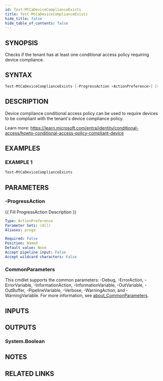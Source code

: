 ```yaml
---
id: Test-MtCaDeviceComplianceExists
title: Test-MtCaDeviceComplianceExists
hide_title: false
hide_table_of_contents: false
---
```


## SYNOPSIS

Checks if the tenant has at least one conditional access policy requiring device compliance.

## SYNTAX

```powershell
Test-MtCaDeviceComplianceExists [-ProgressAction <ActionPreference>] [<CommonParameters>]
```

## DESCRIPTION

Device compliance conditional access policy can be used to require devices to be compliant with the tenant's device compliance policy.

Learn more:
https://learn.microsoft.com/entra/identity/conditional-access/howto-conditional-access-policy-compliant-device

## EXAMPLES

### EXAMPLE 1

```powershell
Test-MtCaDeviceComplianceExists
```

## PARAMETERS

### -ProgressAction

\{\{ Fill ProgressAction Description \}\}

```yaml
Type: ActionPreference
Parameter Sets: (All)
Aliases: proga

Required: False
Position: Named
Default value: None
Accept pipeline input: False
Accept wildcard characters: False
```

### CommonParameters

This cmdlet supports the common parameters: -Debug, -ErrorAction, -ErrorVariable, -InformationAction, -InformationVariable, -OutVariable, -OutBuffer, -PipelineVariable, -Verbose, -WarningAction, and -WarningVariable. For more information, see [about_CommonParameters](http://go.microsoft.com/fwlink/?LinkID=113216).

## INPUTS

## OUTPUTS

### System.Boolean

## NOTES

## RELATED LINKS
